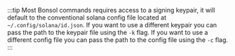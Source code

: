 :::tip
Most Bonsol commands requires access to a signing keypair, it will default to the conventional solana config  file located at `~/.config/solana/id.json`. 
If you want to use a different keypair you can pass the path to the keypair file using the `-k` flag. If you want to use a different config file you can pass the path to the config file using the `-c` flag.
:::